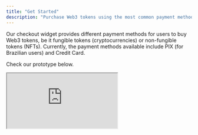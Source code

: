 ```yaml
---
title: "Get Started"
description: "Purchase Web3 tokens using the most common payment methods available"
---
```


Our checkout widget provides different payment methods for users to buy Web3 tokens, be it fungible tokens (cryptocurrencies) or non-fungible tokens (NFTs). Currently, the payment methods available include PIX (for Brazilian users) and Credit Card.

Check our prototype below.

<div
  className="w-full"
  style={{
    height: "750px",
  }}
>
  <iframe
    src="https://widgets-embed.lumxstudios.com/send?params=eyJDTElFTlRfSUQiOiJiYzVkZDU5ZS0xNmJkLTQ4YmItOGIxYS04MzQ3M2I1MjVkNzIiLCJET01BSU5fT1JJR0lOIjoiZmlsZTovLyIsImxvY2FsZSI6ImVuX1VTIiwidHlwZSI6ImNoZWNrb3V0IiwiaXRlbUlkIjoiZjQzZDU3NjktNWM0YS00YzYzLTk3NDUtNjhjMTYyMWRkZDRiIiwib3B0aW9ucyI6eyJ0aGVtZSI6ImRhcmsifSwiaXNNb2RhbCI6dHJ1ZX0="
    allow="clipboard-write"
    style={{
      background: "#16181A",
      display: "block",
      flexGrow: "1",
      borderRadius: "16px",
      border: "none",
      zIndex: "2147483640",
      marginLeft: "auto",
      marginRight: "auto",
      padding: "20px",
      height: "100%",
      width: "100%",
    }}
  />
</div>

## Usage

Copy the following code to the head of your website.

```JavaScript
<script src="https://widgets.lumxstudios.com"></script>

<script>
  widget.init({ clientId: <CLIENT_ID>, type: 'checkout' })
</script>
```

You can also call **widget.init** on any event on your application such as on-click or on-submit.

## Events

To seamlessly incorporate the widget into your app, it's essential to monitor the emitted events. These events come in four distinct types.

#### INIT_IFRAME

When it has been called and loaded successfully.

#### ORDER_INFO

When the transcation is successful. Contains the txHash, and can be used when you need to update your UI.

```JavaScript
{
  itemId: string
  amount: number
  price: number
  paymentMethod: string
  transactionHash: string
}
```

#### CLOSE_IFRAME

When the widget is closed and removed from the page.

#### END_AUTH

When the checkout process is finished.
